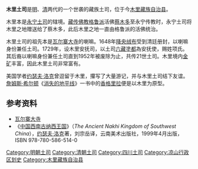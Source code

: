{{refimprove|time=2013-09-20T13:54:24+00:00}}
{{土司政權
|名称= 木里土司
|土司姓氏= [[项姓|项姓]]
|土司民族= [[普米藏族|普米藏族]]
|官銜= [[安抚使|安抚使]]
|治所= 木里<br />（今[[四川省|四川省]][[凉山彝族自治州|凉山彝族自治州]][[木里藏族自治县|木里藏族自治县]]）
|始封者=[[降央绒布|降央绒布]]
|始祖=[[降央绒布|降央绒布]]
|開始年=1648年
|撤銷年= 1952年
|撤銷原因= 废除土司，改设[[自治区|自治区]]
}}
'''木里土司'''是[[明朝|明]]、[[清朝|清]]两代的一个世袭的藏族土司，位于今[[木里藏族自治县|木里藏族自治县]]。

木里本是[[永宁土司|永宁土司]]的辖境。[[藏传佛教|藏传佛教]][[格鲁派|格鲁派]]活佛[[蔡木多|蔡木多]]至永宁传教时，永宁土司将木里之地赠送给了蔡木多，此后木里之地一直由格鲁派的活佛统治。

木里土司的祖先本是[[瓦尔寨大寺|瓦尔寨大寺]]的喇嘛。1648年[[降央绒布|降央绒布]]受到清廷册封，以喇嘛身份兼任土司。1729年，设木里安抚司，以土司[[六藏塗都|六藏塗都]]為安抚使，赐姓项氏。其后裔以喇嘛身份兼任土司直到1952年被废除为止，共传21世土司。木里境内[[金矿|金矿]]丰富，因此木里土司非常富有。

美国学者[[约瑟夫·洛克|约瑟夫·洛克]]曾逗留于木里，攥写了大量游记，并与木里土司结下友谊。[[詹姆斯·希尔顿|詹姆斯·希尔顿]]《[[消失的地平线|消失的地平线]]》一书中的[[香格里拉|香格里拉]]便是以木里为原型。

==参考资料==
*[https://web.archive.org/web/20130921061317/http://www.uutuu.com/dest/g.AS-CN-32-MuLi-WaErZhaiDaSi.htm 瓦尔寨大寺]
*《[[中国西南古纳西王国|中国西南古纳西王国]]》（''The Ancient Nakhi Kingdom of Southwest China''），[[约瑟夫·洛克|约瑟夫·洛克]]著，刘宗岳译，云南美术出版社，1999年4月出版，ISBN 978-780-586-514-0

[[Category:明朝土司|Category:明朝土司]]
[[Category:清朝土司|Category:清朝土司]]
[[Category:四川土司|Category:四川土司]]
[[Category:凉山行政区划史|Category:凉山行政区划史]]
[[Category:木里藏族自治县|Category:木里藏族自治县]]